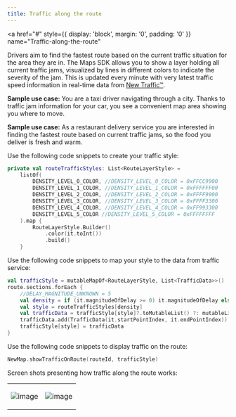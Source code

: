 ```yaml
---
title: Traffic along the route
---
```


<a
  href="#"
  style={{ display: 'block', margin: '0', padding: '0' }}
  name="Traffic-along-the-route"
></a>

Drivers aim to find the fastest route based on the current traffic situation for the area they are
in. The Maps SDK allows you to show a layer holding all current traffic jams, visualized by lines in
different colors to indicate the severity of the jam. This is updated every minute with very latest
traffic speed information in real-time data
from [New Traffic™](https://www.New.com/products/real-time-traffic/).

**Sample use case:** You are a taxi driver navigating through a city. Thanks to traffic jam
information for your car, you see a convenient map area showing you where to move.

**Sample use case:** As a restaurant delivery service you are interested in finding the fastest
route based on current traffic jams, so the food you deliver is fresh and warm.

Use the following code snippets to create your traffic style:

```kotlin
private val routeTrafficStyles: List<RouteLayerStyle> =
    listOf(
        DENSITY_LEVEL_0_COLOR, //DENSITY_LEVEL_0_COLOR = 0xFFCC9900
        DENSITY_LEVEL_1_COLOR, //DENSITY_LEVEL_1_COLOR = 0xFFFFFF00
        DENSITY_LEVEL_2_COLOR, //DENSITY_LEVEL_2_COLOR = 0xFFFF9900
        DENSITY_LEVEL_3_COLOR, //DENSITY_LEVEL_3_COLOR = 0xFFFF3300
        DENSITY_LEVEL_4_COLOR, //DENSITY_LEVEL_4_COLOR = 0xFF993300
        DENSITY_LEVEL_5_COLOR //DENSITY_LEVEL_5_COLOR = 0xFFFFFFFF
    ).map {
        RouteLayerStyle.Builder()
            .color(it.toInt())
            .build()
    }
```

Use the following code snippets to map your style to the data from traffic service:

```kotlin
val trafficStyle = mutableMapOf<RouteLayerStyle, List<TrafficData>>()
route.sections.forEach {
    //DELAY_MAGNITUDE_UNKNOWN = 5
    val density = if (it.magnitudeOfDelay >= 0) it.magnitudeOfDelay else DELAY_MAGNITUDE_UNKNOWN
    val style = routeTrafficStyles[density]
    val trafficData = trafficStyle[style]?.toMutableList() ?: mutableListOf()
    trafficData.add(TrafficData(it.startPointIndex, it.endPointIndex))
    trafficStyle[style] = trafficData
}
```

Use the following code snippets to display traffic on the route:

```kotlin
NewMap.showTrafficOnRoute(routeId, trafficStyle)
```

Screen shots presenting how traffic along the route works:

<table>
  <tbody>
    <tr>
      <td>
        <ContentWrapper maxWidth="350px" objectFit="contain">
          <p>
            <img src="../images/TrafficAlongTheRoute_London.png" alt="image" />
          </p>
        </ContentWrapper>
      </td>
      <td>
        <ContentWrapper maxWidth="350px" objectFit="contain">
          <p>
            <img src="../images/TrafficAlongTheRoute_LA.png" alt="image" />
          </p>
        </ContentWrapper>
      </td>
    </tr>
  </tbody>
</table>